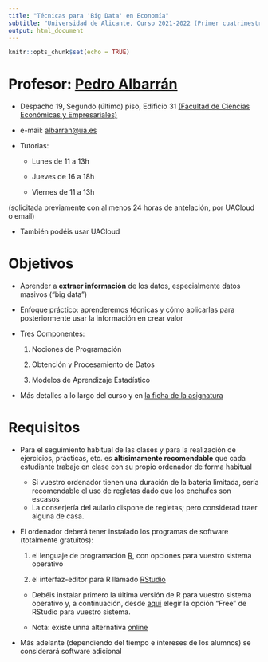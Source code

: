 ```yaml
---
title: "Técnicas para 'Big Data' en Economía"
subtitle: "Universidad de Alicante, Curso 2021-2022 (Primer cuatrimestre)"
output: html_document
---
```


```r
knitr::opts_chunk$set(echo = TRUE)
```

# Profesor: [Pedro Albarrán](https://sites.google.com/site/pedroalbarran)

* Despacho 19, Segundo (último) piso, Edificio 31
[(Facultad de Ciencias Económicas y Empresariales)](https://www.google.es/maps/@38.3835237,-0.5130815,17z)

* e-mail: [albarran@ua.es](mailto:albarran@ua.es)


* Tutorias:

   + Lunes de 11 a 13h

   + Jueves de 16 a 18h

   + Viernes de 11 a 13h

(solicitada previamente con al menos 24 horas de antelación, por UACloud o email)

* También podéis usar UACloud

# Objetivos

- Aprender a **extraer información** de los datos, especialmente datos masivos ("big data")

- Enfoque práctico: aprenderemos técnicas y cómo aplicarlas para posteriormente usar la información en crear valor

- Tres Componentes: 

    1. Nociones de Programación
    
    2. Obtención y Procesamiento de Datos
    
    3. Modelos de Aprendizaje Estadístico

-   Más detalles a lo largo del curso y en 
<!-- para **Economía** -->
[la ficha de la asignatura](https://cvnet.cpd.ua.es/Guia-Docente/GuiaDocente/Index?wcodasi=35047&scaca=2021-22)


# Requisitos

- Para el seguimiento habitual de las clases y para la realización de ejercicios, prácticas, etc. es **altísimamente recomendable** que cada estudiante trabaje en clase con su propio ordenador de forma habitual
   
   * Si vuestro ordenador tienen una duración de la bateria limitada, sería recomendable el uso de regletas dado que los enchufes son escasos 
   * La conserjería del aulario dispone de regletas; pero considerad traer alguna de casa.

- El ordenador deberá tener instalado los programas de software (totalmente gratuitos):

   1. el lenguaje de programación [R](https://cran.r-project.org/), con opciones para vuestro sistema operativo
   
   2. el interfaz-editor para R llamado [RStudio](https://www.rstudio.com/)

   * Debéis instalar primero la última versión de R para vuestro sistema operativo y, a continuación, desde [aquí](https://www.rstudio.com/products/rstudio/download/) elegir la opción "Free" de RStudio para vuestro sistema.

   * Nota: existe unna alternativa [online](https://rstudio.cloud/)

-   Más adelante (dependiendo del tiempo e intereses de los alumnos) se considerará software adicional

   <!-- +   Instrucciones en anuncio UACloud  -->
    
